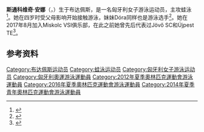 {{NoteTA|G1=Aquatics}}
{{Infobox swimmer
| name = 斯通科维奇·安娜
| image = Sztankovics Anna, 2018 Duna Aréna.jpg
| imagesize = 
| caption = 摄于2018年
| fullname = 
| nicknames = 
| nationality = {{HUN}}
| strokes = [[蛙泳|蛙泳]]
| club = Miskolc VSI
| coach = Gergo Szollar
| collegeteam = 
| birth_date = {{birth date and age|1996|1|10|df=yes}}
| birth_place = {{HUN}}[[布达佩斯|布达佩斯]]
| death_date = 
| death_place = 
| height = {{convert|1.75|m|ftin|abbr=on}}
| weight = {{convert|60|kg|lb|0|abbr=on}}
| medaltemplates= 
{{MedalSport|女子[[游泳|游泳]]}}
{{MedalCountry|{{HUN}}}}
{{MedalCompetition|[[青年奥林匹克运动会|青年奥林匹克运动会]]}}
{{MedalBronze|[[2014年夏季青年奥林匹克运动会|2014 南京]]|[[2014年夏季青年奥林匹克运动会游泳比赛|50米蛙泳]]}}
{{MedalBronze|2014 南京|200米蛙泳}}
{{MedalCompetition|欧洲青年游泳锦标赛}}
{{MedalGold|2011 贝尔格莱德|100米蛙泳}}
{{MedalGold|2012 安特卫普|100米蛙泳}}
{{MedalSilver|2011 贝尔格莱德|50米蛙泳}}
{{MedalSilver|2012 安特卫普|200米蛙泳}}
{{MedalBronze|2012 安特卫普|50米蛙泳}}
| show-medals = yes
| updated = 
}}
{{Eastern name order|匈牙利语|匈牙利人名}}
'''斯通科维奇·安娜'''（{{lang-hu|Sztankovics Anna}}，{{bd|1996年|1月10日||}}）生于布达佩斯，是一名匈牙利女子游泳运动员，主攻蛙泳<ref>{{cite web|url=https://www.sports-reference.com/olympics/athletes/sz/anna-sztankovics-1.html|title=Anna Sztankovics|work=Sport Reference|accessdate=2020-07-25|archiveurl=https://web.archive.org/web/20200418101932/https://www.sports-reference.com/olympics/athletes/sz/anna-sztankovics-1.html|archivedate=2020-04-18}}</ref>。她在四岁时受父母影响开始接触游泳，妹妹Dóra同样也是游泳选手<ref>{{cite web|url=http://olimpia.hu/sw-sztankovics-anna|script-title=hu:Sztankovics Anna|work={{lang|hu|Magyar Olimpiai Bizottság}}|accessdate=2020-07-25|archiveurl=https://web.archive.org/web/20181201131148/http://olimpia.hu/sw-sztankovics-anna|archivedate=2018-12-01}}</ref>。她在2017年8月加入Miskolc VSI俱乐部，在此之前她曾先后代表过Jövő SC和Újpest TE<ref>{{cite web|url=https://arhiv.minap.hu/cikkek/komoly-celokkal-igazolt-az-mvsi-hez-fiatal-olimpikon|script-title=hu:Komoly célokkal igazolt az MVSI-hez a fiatal olimpikon|publisher=Minap|date=2017-08-29|accessdate=2020-07-25|archiveurl=https://archive.today/20200725110610/https://arhiv.minap.hu/cikkek/komoly-celokkal-igazolt-az-mvsi-hez-fiatal-olimpikon|archivedate=2020-07-25|dead-url=no}}</ref>。

==参考资料==
{{reflist}}

{{DEFAULTSORT:Sztankovics, Anna}}
[[Category:布达佩斯运动员|Category:布达佩斯运动员]]
[[Category:蛙泳运动员|Category:蛙泳运动员]]
[[Category:匈牙利女子游泳运动员|Category:匈牙利女子游泳运动员]]
[[Category:匈牙利奧運游泳運動員|Category:匈牙利奧運游泳運動員]]
[[Category:2012年夏季奧林匹克運動會游泳運動員|Category:2012年夏季奧林匹克運動會游泳運動員]]
[[Category:2016年夏季奧林匹克運動會游泳運動員|Category:2016年夏季奧林匹克運動會游泳運動員]]
[[Category:2014年夏季青年奧林匹克運動會游泳運動員|Category:2014年夏季青年奧林匹克運動會游泳運動員]]